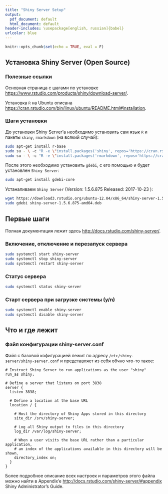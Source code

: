 ```yaml
---
title: "Shiny Server Setup"
output:
  pdf_document: default
  html_document: default
header-includes: \usepackage[english, russian]{babel}
urlcolor: blue
---
```


```r
knitr::opts_chunk$set(echo = TRUE, eval = F)
```

## Установка Shiny Server (Open Source)
### Полезные ссылки
Основная страница с шагами по установке <https://www.rstudio.com/products/shiny/download-server/>.

Установка `R` на Ubuntu описана <https://cran.rstudio.com/bin/linux/ubuntu/README.html#installation>.

### Шаги установки

До установки Shiny Server'а необходимо установить сам язык `R` и пакеты `shiny`, `rmarkdown` (на всякий случай):
```bash
sudo apt-get install r-base
sudo su - \ -c "R -e \"install.packages('shiny', repos='https://cran.rstudio.com/')\""
sudo su - \ -c "R -e \"install.packages('rmarkdown', repos='https://cran.rstudio.com/')\""
```

После этого необходимо установить `gdebi`, с его помощью и будет уcтановлен `Shiny Server`:
```bash
sudo apt-get install gdebi-core
```

Устаналиваем `Shiny Server` (Version: 1.5.6.875  Released: 2017-10-23 ):
```bash
wget https://download3.rstudio.org/ubuntu-12.04/x86_64/shiny-server-1.5.6.875-amd64.deb
sudo gdebi shiny-server-1.5.6.875-amd64.deb
```

## Первые шаги
Полная документация лежит здесь <http://docs.rstudio.com/shiny-server/>.

### Включение, отключение и перезапуск сервера
```bash
sudo systemctl start shiny-server
sudo systemctl stop shiny-server
sudo systemctl restart shiny-server
```

### Статус сервера
```bash
sudo systemctl status shiny-server
```

### Старт сервера при загрузке системы (y/n)
```bash
sudo systemctl enable shiny-server
sudo systemctl disable shiny-server
```

## Что и где лежит
### Файл конфигурации shiny-server.conf
Файл с базовой кофигурацией лежит по адресу `/etc/shiny-server/shiny-server.conf` и представляет из себя обчно что-то такое:
```
# Instruct Shiny Server to run applications as the user "shiny"
run_as shiny;

# Define a server that listens on port 3838
server {
  listen 3838;

  # Define a location at the base URL
  location / {

    # Host the directory of Shiny Apps stored in this directory
    site_dir /srv/shiny-server;

    # Log all Shiny output to files in this directory
    log_dir /var/log/shiny-server;

    # When a user visits the base URL rather than a particular application,
    # an index of the applications available in this directory will be shown.
    directory_index on;
  }
}
```
Более подробное описание всех настроек и параметров этого файла можно найти  в Appendix'e <http://docs.rstudio.com/shiny-server/#appendix> Shiny Administrator’s Guide.


